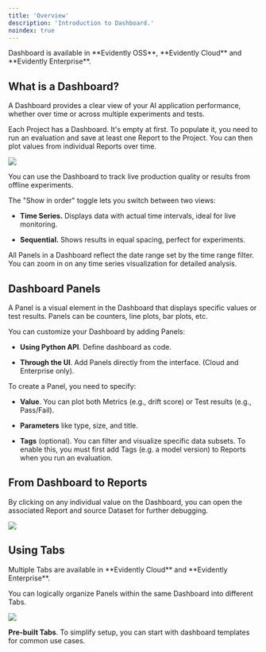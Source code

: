 ```yaml
---
title: 'Overview'
description: 'Introduction to Dashboard.'
noindex: true
---
```


<Check>
  Dashboard is available in **Evidently OSS**, **Evidently Cloud** and **Evidently Enterprise**.
</Check>

## What is a Dashboard?

A Dashboard provides a clear view of your AI application performance, whether over time or across multiple experiments and tests.

Each Project has a Dashboard. It's empty at first. To populate it, you need to run an evaluation and save at least one Report to the Project. You can then plot values from individual Reports over time.

![](/images/dashboard_llm_light.png)

You can use the Dashboard to track live production quality or results from offline experiments.

The "Show in order" toggle lets you switch between two views:

* **Time Series.** Displays data with actual time intervals, ideal for live monitoring.

* **Sequential.** Shows results in equal spacing, perfect for experiments.

All Panels in a Dashboard reflect the date range set by the time range filter. You can zoom in on any time series visualization for detailed analysis.

## Dashboard Panels

A Panel is a visual element in the Dashboard that displays specific values or test results. Panels can be counters, line plots, bar plots, etc.

You can customize your Dashboard by adding Panels:

* **Using Python API**. Define dashboard as code.

* **Through the UI**. Add Panels directly from the interface. (Cloud and Enterprise only).

To create a Panel, you need to specify:

* **Value**. You can plot both Metrics (e.g., drift score) or Test results (e.g., Pass/Fail).

* **Parameters** like type, size, and title.

* **Tags** (optional). You can filter and visualize specific data subsets. To enable this, you must first add Tags (e.g. a model version) to Reports when you run an evaluation.

## From Dashboard to Reports

By clicking on any individual value on the Dashboard, you can open the associated Report and source Dataset for further debugging.

![](/images/dashboard/dashboard_to_report.gif)

## Using Tabs

<Check>
  Multiple Tabs are available in **Evidently Cloud** and **Evidently Enterprise**.
</Check>

You can logically organize Panels within the same Dashboard into different Tabs.

![](/images/dashboard_llm_tabs.gif)

**Pre-built Tabs**. To simplify setup, you can start with dashboard templates for common use cases.